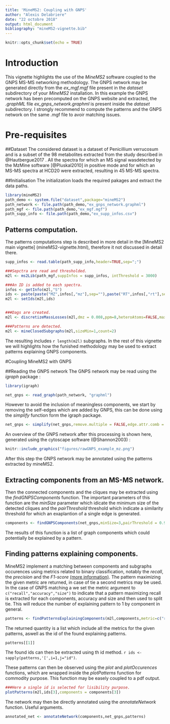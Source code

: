 ```yaml
---
title: 'MineMS2: Coupling with GNPS'
author: "Alexis Delabriere"
date: "22 octobre 2018"
output: html_document
bibliography: "mineMS2-vignette.bib"
---
```


```r
knitr::opts_chunk$set(echo = TRUE)
```


# Introduction

This vignette highlights the use of the _MineMS2_ software coupled to the GNPS MS-MS networking methodology. The GNPS network may be generated directly from the *ex_mgf.mgf* file present in the *dataset* subdirectory of your _MineMS2_ installation. In this example the GNPS network has been precomputed on the GNPS website and extracted, the *.graphML* file  *ex_gnps_network.graphml* is present inside the *dataset* subdirectory. I strongly recommend to compute the patterns and the GNPS network on the same .mgf file to avoir matching issues.


# Pre-requisites

##Dataset
The considered dataset is a dataset of Penicillium verrucosum and is a subset of the 98 metabolites extracted from the study described in @Hautbergue2017 . All the spectra for which an MS signal wasdetected by the MzMine software [@Pluskal2010] in positive mode and for which an MS-MS spectra at HCD20 were extracted, resulting in 45 MS-MS spectra.


##Initialisation
The initialization loads the required pakages and extract the data paths.
```r
library(mineMS2)
path_demo <- system.file("dataset",package="mineMS2")
path_network <- file.path(path_demo,"ex_gnps_network.graphml")
path_mgf <- file.path(path_demo,"ex_mgf.mgf")
path_supp_info <- file.path(path_demo,"ex_supp_infos.csv")
```

## Patterns computation.
The patterns computations step is described in more detail in the [MineMS2 main vignette] (mineMS2-vignette.html), therefore it not discussed in detail there.
```r
supp_infos <- read.table(path_supp_info,header=TRUE,sep=";")

###Sepctra are read and thresholded.
m2l <- ms2Lib(path_mgf,suppInfos = supp_infos, intThreshold = 3000)

###An ID is added to each spectra.
infos <- getInfo(m2l,"S")
ids <- paste(paste("MZ",infos[,"mz"],sep=""),paste("RT",infos[,"rt"],sep=""),sep="_")
m2l <- setIds(m2l,ids)


###Dags are created.
m2l <- discretizeMassLosses(m2l,dmz = 0.008,ppm=8,heteroAtoms=FALSE,maxFrags=15)

###Patterns are detected.
m2l <- mineClosedSubgraphs(m2l,sizeMin=1,count=2)
```
The resulting includes `r length(m2l)` subgraphs. In the rest of this vignette we will highlights how the funished methodology may be used to extract patterns explaining GNPS components.


#Coupling MineMS2 with GNPS

##Reading the GNPS network
The GNPS network may be read using the *igraph* package :
```r
library(igraph)

net_gnps <- read_graph(path_network, "graphml")
```

However to avoid the inclusion of meaningless components, we start by removing the self-edges which are added by GNPS, this can be done using the _simplify_ function form the igraph package.

```r
net_gnps <- simplify(net_gnps,remove.multiple = FALSE,edge.attr.comb = "ignore")
```


An overview of the GNPS network after this processing is shown here, generated using the cytoscape software (@Shannon2003) :


```r
knitr::include_graphics("figures/rawGNPS_example_mz.png")
```


After this step the GNPS network may be annotated using the patterns extracted by mineMS2.

## Extracting components from an MS-MS network.

Then the connected components and the cliques may be extracted using the *findGNPSComponents* function. The important parameters of this function are the _minSize_ parameter which idicate the minimum size of the detected cliques and the _pairThreshold_ threshold which indicate a similarity threshold for which an exaplantion of a single edge is generated.
```r
components <- findGNPSComponents(net_gnps,minSize=3,pairThreshold = 0.9)
```
The results of this function is a list of graph components which could potentially be explained by a pattern.

## Finding patterns explaining components.

MineMS2 implement a matching between components and subgraphs occurences using metrics related to binary classification, notably the _recall_, the _precision_ and the _F1-score_ [(more information)](https://en.wikipedia.org/wiki/F1_score). The pattern maximizing the given metric are returned, in case of tie a second metrics may be used. In the case of GNPS matching a we set the metric argument to `c("recall","accuracy","size")` to indicate that a pattern maximizing recall is extracted for each components, accuracy and size and then used to split tie. This will reduce the number of explaining pattern to 1 by component in general.
```r
patterns <- findPatternsExplainingComponents(m2l,components,metric=c("recall","precision","size"))
```

The returned quantity is a list which include all the metrics for the given patterns, aswell as the id of the found explaining patterns.
```r
patterns[[1]]
```
The found ids can then be extracted using th id method. `r ids <- sapply(patterns,'[',i=1,j="id")`.


These patterns can then be observed using the _plot_ and _plotOccurences_ functions, which are wrapped inside the _plotPatterns_ function for commodity purpose. This function may be easely coupled to a pdf output.
```r
###Here a single id is selected for lisibility purpose.
plotPatterns(m2l,ids[3],components = components[3])
```
The network may then be directly annotated using the _annotateNetwork_ function. Useful arguments.

```r
annotated_net <- annotateNetwork(components,net_gnps,patterns)
```

